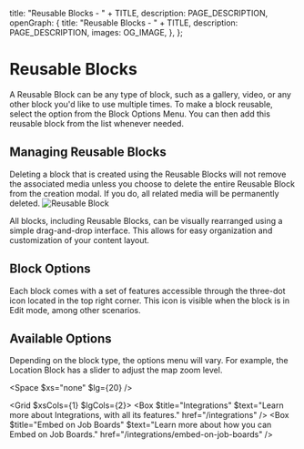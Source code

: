 
  title: "Reusable Blocks - " + TITLE,
  description: PAGE_DESCRIPTION,
  openGraph: {
    title: "Reusable Blocks - " + TITLE,
    description: PAGE_DESCRIPTION,
    images: OG_IMAGE,
  },
};

# Reusable Blocks 
A Reusable Block can be any type of block, such as a gallery, video, or any other block you'd like to use multiple times. To make a block reusable, select the option from the Block Options Menu. You can then add this reusable block from the list whenever needed.

## Managing Reusable Blocks
Deleting a block that is created using the Reusable Blocks will not remove the associated media unless you choose to delete the entire Reusable Block from the creation modal. If you do, all related media will be permanently deleted.
![Reusable Block](/14-reusable-block/modal.jpg)

All blocks, including Reusable Blocks, can be visually rearranged using a simple drag-and-drop interface. This allows for easy organization and customization of your content layout.

<StyledDataDropdownButton>
  <Icon name="Move" />
</StyledDataDropdownButton>

## Block Options

Each block comes with a set of features accessible through the three-dot icon located in the top right corner. This icon is visible when the block is in Edit mode, among other scenarios.

<StyledDataDropdownButton>
  <Icon name="EllipsisVertical" />
</StyledDataDropdownButton>

## Available Options

Depending on the block type, the options menu will vary. For example, the Location Block has a slider to adjust the map zoom level. 

<Space $xs="none" $lg={20} />

<Grid $xsCols={1} $lgCols={2}>
  <Box $title="Integrations" $text="Learn more about Integrations, with all its features." href="/integrations" />
  <Box $title="Embed on Job Boards" $text="Learn more about how you can Embed on Job Boards." href="/integrations/embed-on-job-boards" />
</Grid>
